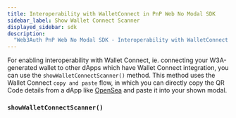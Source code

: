 ```yaml
---
title: Interoperability with WalletConnect in PnP Web No Modal SDK
sidebar_label: Show Wallet Connect Scanner
displayed_sidebar: sdk
description:
  "Web3Auth PnP Web No Modal SDK - Interoperability with WalletConnect | Documentation - Web3Auth"
---
```



For enabling interoperability with Wallet Connect, ie. connecting your W3A-generated wallet to other
dApps which have Wallet Connect integration, you can use the `showWalletConnectScanner()` method.
This method uses the Wallet Connect `copy and paste` flow, in which you can directly copy the QR
Code details from a dApp like [OpenSea](https://opensea.io) and paste it into your shown modal.

<GrowthPlanNote />

### `showWalletConnectScanner()`

<ShowWCScanner />
